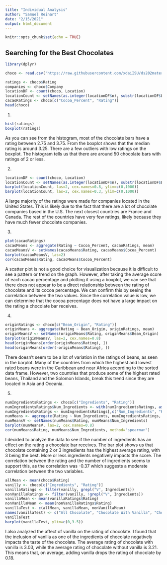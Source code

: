 ```yaml
---
title: "Individual Analysis"
author: "Samuel Reinart"
date: "2/15/2021"
output: html_document
---
```


```r
knitr::opts_chunk$set(echo = TRUE)
```

## Searching for the Best Chocolates

```r
library(dplyr)

choco <- read.csv("https://raw.githubusercontent.com/xdaiISU/ds202materials/master/hwlabs/data/choco.csv")

ratings <- choco$Rating
companies <- choco$Company
locationDF <- count(choco, Location)
locationCount <- setNames(as.integer(locationDF$n), substr(locationDF$Location, 1, 13))
cacaoRatings <- choco[c("Cocoa_Percent", "Rating")]
head(choco)
```

1.
```r
hist(ratings)
boxplot(ratings)
```

As you can see from the histogram, most of the chocolate bars have a rating between 2.75 and 3.75. From the boxplot shows that the median rating is around 3.25. There are a few outliers with low ratings on the boxplot. The histogram tells us that there are around 50 chocolate bars with ratings of 2 or less.

2. 
```r
locationDF <- count(choco, Location)
locationCount <- setNames(as.integer(locationDF$n), substr(locationDF$Location, 1, 13))
barplot(locationCount, las=2, cex.names=0.8, ylim=c(0,1000))
barplot(locationCount, las=2, cex.names=0.3, ylim=c(0,1000))
```

A large majority of the ratings were made for companies located in the United States. This is likely due to the fact that there are a lot of chocolate companies based in the U.S. The next closest countries are France and Canada. The rest of the countries have very few ratings, likely because they have much fewer chocolate companies.

3. 
```r
plot(cacaoRatings)
cacaoMeans <- aggregate(Rating ~ Cocoa_Percent, cacaoRatings, mean)
cacaoMeansV <- setNames(cacaoMeans$Rating, cacaoMeans$Cocoa_Percent)
barplot(cacaoMeansV, las=2)
cor(cacaoMeans$Rating, cacaoMeans$Cocoa_Percent)
```

A scatter plot is not a good choice for visualization because it is difficult to see a pattern or trend on the graph. However, after taking the average score of each cacao percentage and plotting it using a boxplot, we can see that there does not appear to be a direct relationship between the rating of chocolate and its cocoa percentage. We can confirm this by seeing the correlation between the two values. Since the correlation value is low, we can determine that the cocoa percentage does not have a large impact on the rating a chocolate bar receives.

4.
```r
originRatings <- choco[c("Bean_Origin", "Rating")]
originMeans <- aggregate(Rating ~ Bean_Origin, originRatings, mean)
originMeansV <- setNames(originMeans$Rating, originMeans$Bean_Origin)
barplot(originMeansV, las=2, cex.names=0.8)
head(originMeans[order(originMeans$Rating), ])
head(originMeans[order(-originMeans$Rating), ])
```

There doesn't seem to be a lot of variation in the ratings of beans, as seen in the barplot. Many of the countries from which the highest and lowest rated beans were in the Caribbean and near Africa according to the sorted data frame. However, two countries that produce some of the highest rated beans, Thailand and the Solomon Islands, break this trend since they are located in Asia and Oceania.

5. 
```r
numIngredientsRatings <- choco[c("Ingredients", "Rating")]
numIngredientsRatings$Num_Ingredients <- with(numIngredientsRatings, as.numeric(substr(Ingredients, 1, 1)))
numIngredientsRatings <- numIngredientsRatings[,c("Num_Ingredients", "Rating")]
numMeans <- aggregate(Rating ~ Num_Ingredients, numIngredientsRatings, mean)
numMeansV <- setNames(numMeans$Rating, numMeans$Num_Ingredients)
barplot(numMeansV, las=2, cex.names=0.8)
cor(numMeans$Rating, numMeans$Num_Ingredients, method="spearman")
```

I decided to analyze the data to see if the number of ingredients has an effect on the rating a chocolate bar receives. The bar plot shows us that chocolate containing 2 or 3 ingredients has the highest average rating, with 3 being the best. More or less ingredients negatively impacts the score. The correlation between the rating and the number of ingredients seems to support this, as the correlation was -0.37 which suggests a moderate correlation between the two variables.

```r
allMean <- mean(choco$Rating)
vanilly <- choco[c("Ingredients", "Rating")]
vanillaRatings <- filter(vanilly, grepl("V", Ingredients))
nonVanillaRatings <- filter(vanilly, !grepl("V", Ingredients))
vanillaMean <- mean(vanillaRatings$Rating)
nonVanillaMean <- mean(nonVanillaRatings$Rating)
vanillaTest <- c(allMean, vanillaMean, nonVanillaMean)
names(vanillaTest) <- c("All Chocolate", "Chocolate With Vanilla", "Chocolate Without Vanilla")
vanillaTest
barplot(vanillaTest, ylim=c(0,3.5))
```

I also analyzed the affect of vanilla on the rating of chocolate. I found that the inclusion of vanilla as one of the ingredients of chocolate negatively impacts the taste of the chocolate. The average rating of chocolate with vanilla is 3.03, while the average rating of chocolate without vanilla is 3.21. This means that, on average, adding vanilla drops the rating of chocolate by 0.18.
